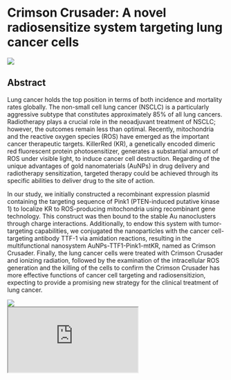 
# Crimson Crusader: A novel radiosensitize system targeting lung cancer cells

<div className='flex justify-center'>
  <Image src={image} height={500} className='h-[500px] rounded-lg' />
</div>

## Abstract

Lung cancer holds the top position in terms of both incidence and mortality rates globally. The non-small cell lung cancer (NSCLC) is a particularly aggressive subtype that constitutes approximately 85% of all lung cancers. Radiotherapy plays a crucial role in the neoadjuvant treatment of NSCLC; however, the outcomes remain less than optimal. Recently, mitochondria and the reactive oxygen species (ROS) have emerged as the important cancer therapeutic targets. KillerRed (KR), a genetically encoded dimeric red fluorescent protein photosensitizer, generates a substantial amount of ROS under visible light, to induce cancer cell destruction. Regarding of the unique advantages of gold nanomaterials (AuNPs) in drug delivery and radiotherapy sensitization, targeted therapy could be achieved through its specific abilities to deliver drug to the site of action.

In our study, we initially constructed a recombinant expression plasmid containing the targeting sequence of Pink1 (PTEN-induced putative kinase 1) to localize KR to ROS-producing mitochondria using recombinant gene technology. This construct was then bound to the stable Au nanoclusters through charge interactions. Additionally, to endow this system with tumor-targeting capabilities, we conjugated the nanoparticles with the cancer cell-targeting antibody TTF-1 via amidation reactions, resulting in the multifunctional nanosystem AuNPs-TTF1-Pink1-mtKR, named as Crimson Crusader. Finally, the lung cancer cells were treated with Crimson Crusader and ionizing radiation, followed by the examination of the intracellular ROS generation and the killing of the cells to confirm the Crimson Crusader has more effective functions of cancer cell targeting and radiosensitizion, expecting to provide a promising new strategy for the clinical treatment of lung cancer.

<HeadingWithTuntun title='Concept Video' mt={5}>
  <Image
    src='/tuntun/4.png'
    width={100}
    height={100}
    className='absolute -top-[5rem] right-4 w-32 md:-top-[8rem] md:w-44 lg:-top-[7.5rem]'
  />
</HeadingWithTuntun>

<div className='flex items-center justify-center'>
  <div className='relative mt-8 w-full max-w-[864px] overflow-hidden rounded-lg'>
    <div className='pb-[56.25%]'></div>
    <iframe
      className='absolute inset-0 h-full w-full'
      src='https://www.youtube.com/embed/Lknaq_XGp0Q?si=Py0yND-Cosv8AUQn'
      title='YouTube video player'
      allow='accelerometer; autoplay; clipboard-write; encrypted-media; gyroscope; picture-in-picture; web-share'
      allowFullScreen
    ></iframe>
  </div>
</div>
